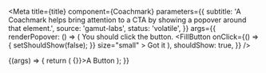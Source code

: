 

<Meta
  title={title}
  component={Coachmark}
  parameters={{
    subtitle:
      'A Coachmark helps bring attention to a CTA by showing a popover around that element.',
    source: 'gamut-labs',
    status: 'volatile',
  }}
  args={{
    renderPopover: () => (
      <FlexBox flexDirection="column" padding={16} alignItems="flex-start">
        <Text marginBottom={8}>You should click the button.</Text>
        <FillButton
          onClick={() => {
            setShouldShow(false);
          }}
          size="small"
        >
          Got it
        </FillButton>
      </FlexBox>
    ),
    shouldShow: true,
  }}
/>

<Canvas>
  <Story name="Coachmark">
    {(args) => {
      return (
        <Coachmark {...args}>
          <FillButton onClick={() => {}}>A Button</FillButton>
        </Coachmark>
      );
    }}
  </Story>
</Canvas>

<PropsTable story="Coachmark" />
